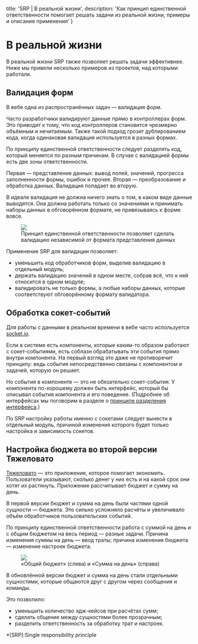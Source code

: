 
  title: 'SRP | В реальной жизни',
  description: 'Как принцип единственной ответственности помогает решать задачи из реальной жизни, примеры и описание применения'
}


# В реальной жизни

В реальной жизни SRP также позволяет решать задачи эффективнее. Ниже мы привели несколько примеров из проектов, над которыми работали.

## Валидация форм
В вебе одна из распространённых задач — валидация форм.

Часто разработчики валидируют данные прямо в контроллерах форм. Это приводит к тому, что код контроллеров становится чрезмерно объёмным и нечитаемым. Также такой подход грозит дублированием кода, когда одинаковая валидация используется в разных формах.

По принципу единственной ответственности следует разделять код, который меняется по разным причинам. В случае с валидацией формы есть две зоны ответственности.

Первая — представление данных: вывод полей, значений, прогресса заполненности формы, ошибок и прочее. Вторая —  преобразование и обработка данных. Валидация попадает во вторую.

В идеале валидация не должна ничего знать о том, в каком виде данные выводятся. Она должна работать только со значениями и принимать наборы данных в обговорённом формате, не привязываясь к форме вовсе.

<Figure>
  <img src="/validation.svg" />
  <figcaption>Принцип единственной ответственности позволяет сделать валидацию независимой от формата представления данных</figcaption>
</Figure>

Применение SRP для валидации позволяет:
- уменьшить код обработчиков форм, выделив валидацию в отдельный модуль;
- держать валидацию значений в одном месте, собрав всё, что к ней относится в одном модуле;
- валидировать не только формы, а любые наборы данных, которые соответствуют обговорённому формату валидатора.

## Обработка сокет-событий
Для работы с данными в реальном времени в вебе часто используется [socket.io](https://socket.io).

Если в системе есть компоненты, которые каким-то образом работают с сокет-событиями, есть соблазн обрабатывать эти события прямо внутри компонента. На первый взгляд это даже не противоречит принципу: ведь события непосредственно связаны с компонентом и задачей, которую он решает.

Но события в компоненте — это не обязательно сокет-события. У компонента по-хорошему должен быть интерфейс, который бы описывал события компонента и его поведение. (Подробнее об интерфейсах мы поговорим в разделе о [принципе разделения интерфейса](/isp).)

По SRP настройку работы именно с сокетами следует вынести в отдельный модуль, причиной изменения которого будет только настройка и зависимость сокетов.

## Настройка бюджета во второй версии Тяжеловато
[Тяжеловато](http://www.fuckgrechka.ru/tzlvt/) — это приложение, которое помогает экономить. Пользователи указывают, сколько денег у них есть и на какой срок они хотят их растянуть. Приложение рассчитывает бюджет и сумму на день.

В первой версии бюджет и сумма на день были частями одной сущности — бюджета. Это сильно усложняло расчёты и увеличивало объём обработчиков пользовательских событий.

По принципу единственной ответственности работа с суммой на день и с общим бюджетом на весь период — разные задачи. Причина изменения суммы на день — ввод траты; причина изменения бюджета — изменение настроек бюджета.

<Figure>
  <img src="/tzlvt.jpg" />
  <figcaption>«Общий бюджет» (слева) и «Сумма на день» (справа)</figcaption>
</Figure>

В обновлённой версии бюджет и сумма на день стали отдельными сущностями, которые общаются друг с другом через сообщения и команды.

Это позволило:
- уменьшить количество эдж-кейсов при расчётах сумм;
- сделать общение между сущностями более прозрачным;
- разделить ответственность за обработку трат и настроек.

*[SRP]:Single responsibility principle
